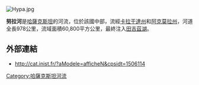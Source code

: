 [[Image:Нура.jpg|right]]
{{coord|50|20|34|N|69|08|21|E|display=title}}

'''努拉河'''是[[哈薩克斯坦|哈薩克斯坦]]的河流，位於該國中部，流經[[卡拉干達州|卡拉干達州]]和[[阿克莫拉州|阿克莫拉州]]，河道全長978公里，流域面積60,800平方公里，最終注入[[田吉茲湖|田吉茲湖]]。

==外部連結==
* http://cat.inist.fr/?aModele=afficheN&cpsidt=1506114 {{Wayback|url=http://cat.inist.fr/?aModele=afficheN&cpsidt=1506114 |date=20120828034221 }}

{{Kazakhstan-geo-stub}}
[[Category:哈薩克斯坦河流|Category:哈薩克斯坦河流]]